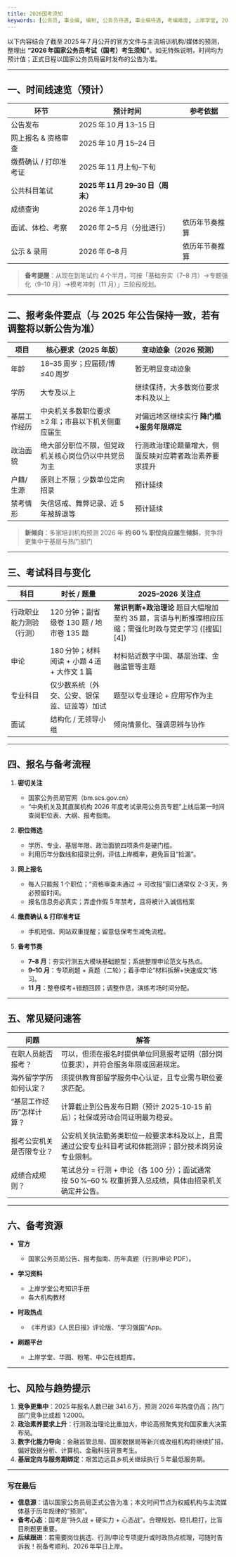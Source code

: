 ```yaml
---
title: 2026国考须知
keywords: [公务员, 事业编, 编制, 公务员待遇, 事业编待遇, 考编难度, 上岸学堂, 2026国考须知]
---
```




以下内容结合了截至 2025 年 7 月公开的官方文件与主流培训机构/媒体的预测，整理出   **“2026 年国家公务员考试（国考）考生须知”**。如无特殊说明，时间均为预计值；正式日程以国家公务员局届时发布的公告为准。

---

## 一、时间线速览（预计）

| 环节           | 预计时间                        | 参考依据                        |
| ------------ | --------------------------- | --------------------------- |
| 公告发布         | 2025 年 10 月 13–15 日         |                 |
| 网上报名 & 资格审查  | 2025 年 10 月 15–24 日         |  |
| 缴费确认 / 打印准考证 | 2025 年 11 月上旬–下旬            |                 |
| 公共科目笔试       | **2025 年 11 月 29–30 日（周末）** |                 |
| 成绩查询         | 2026 年 1 月中旬                |                 |
| 面试、体检、考察     | 2026 年 2–5 月（分批进行）          | 依历年节奏推算                     |
| 公示 & 录用      | 2026 年 6–8 月                | 依历年节奏推算                     |

> **备考提醒**：从现在到笔试约 4 个半月，可按「基础夯实（7–8 月）→专题强化（9–10 月）→模考冲刺（11 月）」三阶段规划。

---

## 二、报考条件要点（与 2025 年公告保持一致，若有调整将以新公告为准）

| 项目     | 核心要求（2025 年版）               | 变动迹象（2026 预测）                          |
| ------ | --------------------------- | -------------------------------------- |
| 年龄     | 18–35 周岁；应届硕/博 ≤40 周岁       | 暂无明显变动迹象                               |
| 学历     | 大专及以上                       | 继续保持，大多数岗位要求本科及以上                      |
| 基层工作经历 | 中央机关多数职位要求 ≥2 年；市县以下机关侧重应届生 | 对偏远地区继续实行 **降门槛+服务年限绑定**  |
| 政治面貌   | 绝大部分职位不限，但党政机关核心岗位仍以中共党员为主  | 行测政治理论题量增大，侧面反映对应聘者政治素养要求提升  |
| 户籍/生源  | 原则上不限；少数单位定向招录              | 预计延续                                   |
| 禁考情形   | 失信惩戒、舞弊记录、近 5 年被辞退等         | 预计延续                                   |

> **新倾向**：多家培训机构预测 2026 年 **约 60 % 职位向应届生倾斜**，竞争将更集中于基层与热门部门 

---

## 三、考试科目与变化

| 科目           | 时长 / 题量                        | 2025–2026 关注点                                                |
| ------------ | ------------------------------ | ------------------------------------------------------------ |
| 行政职业能力测验（行测） | 120 分钟；副省级卷 130 题 / 地市卷 135 题  | **常识判断+政治理论** 题目大幅增加至约 35 题，言语与判断推理相应压缩；需强化时政与党史学习 ([搜狐][4]) |
| 申论           | 180 分钟；材料阅读 + 小题 4 道 + 大作文 1 篇 | 材料贴近数字中国、基层治理、金融监管等主题                                        |
| 专业科目         | 仅少数系统（外交、公安、银保监、证监等）加试         | 题型以专业理论 + 应用写作为主                                             |
| 面试           | 结构化 / 无领导小组                    | 倾向情景化、强调思辨与协作                                                |

---

## 四、报名与备考流程

1. **密切关注**

   * 国家公务员局官网（bm.scs.gov.cn）
   * “中央机关及其直属机构 2026 年度考试录用公务员专题”上线后第一时间查阅职位表、大纲、报考指南。

2. **职位筛选**

   * 学历、专业、基层年限、政治面貌四项条件是硬门槛。
   * 利用历年分数线和招录比例，评估上岸概率，避免盲目“捡漏”。

3. **网上报名**

   * 每人只能报 1 个职位；“资格审查未通过 → 可改报”窗口通常仅 2–3 天，务必预留时间。
   * 报名信息务必真实；弄虚作假 5 年禁考，且将被计入诚信档案 

4. **缴费确认 & 打印准考证**

   * 手机短信、网站双重提醒；留意低保考生减免流程。

5. **备考节奏**

   * **7–8 月**：夯实行测五大模块基础题型；系统整理申论范文与热点。
   * **9–10 月**：专项刷题 + 真题（二轮）；着手申论“材料拆解+快速成文”练习。
   * **11 月**：整卷模考+错题回顾；调整作息，演练考场时间分配。

---

## 五、常见疑问速答

| 问题            | 解答                                                             |
| ------------- | -------------------------------------------------------------- |
| 在职人员能否报考？     | 可以，但须在报名时提供单位同意报考证明（部分岗位要求），并符合服务年限或回避规定。                      |
| 海外留学学历如何认定？   | 须提供教育部留学服务中心认证，且专业需与职位要求匹配。                                    |
| “基层工作经历”怎样计算？ | 计算截止到公告发布日期（预计 2025‑10‑15 前后）；社保或劳动合同证明最为稳妥。                   |
| 报考公安机关是否限专业？  | 公安机关执法勤务类职位一般要求本科及以上，且需通过公安专业科目考试和体能测评；部分技术岗另设专业限制。            |
| 成绩合成规则？       | 笔试总分 = 行测 + 申论（各 100 分）；面试通常按 50 %–60 % 权重折算入总成绩，具体由招录机关确定并公告。 |

---

## 六、备考资源

* **官方**
  * 国家公务员局公告、报考指南、历年真题（行测/申论 PDF）。

* **学习资料**
  * 上岸学堂公考知识手册
  * 各大机构教材

* **时政热点**
  * 《半月谈》《人民日报》评论版、“学习强国”App。

* **刷题平台**
  * 上岸学堂、华图、粉笔、中公在线题库。

---

## 七、风险与趋势提示

1. **竞争更集中**：2025 年报名人数已破 341.6 万，预测 2026 年热度仍高；热门部门竞争比或超 1:2000。
2. **政治素养要求上升**：行测政治理论比重加大，申论高频聚焦党和国家重大决策布局。
3. **数字化能力导向**：金融监管总局、国家数据局等新兴或改组机构将继续扩招，偏好数据分析、计算机、金融科技背景考生。
4. **基层定向与服务期绑定**：艰苦边远县乡机关继续执行 5 年最低服务期。

---

### 写在最后

* **信息源**：请以国家公务员局正式公告为准；本文时间节点为权威机构与主流媒体基于历年规律的“预测”。
* **备考心态**：国考是“持久战 + 硬实力 + 心态战”。合理规划、稳扎稳打，比盲目刷题更重要。
* **后续跟进**：若需要岗位挑选、行测/申论专项提升或时政热点梳理，可随时告诉我！祝备考顺利、2026 年早日上岸。

<FollowMe />